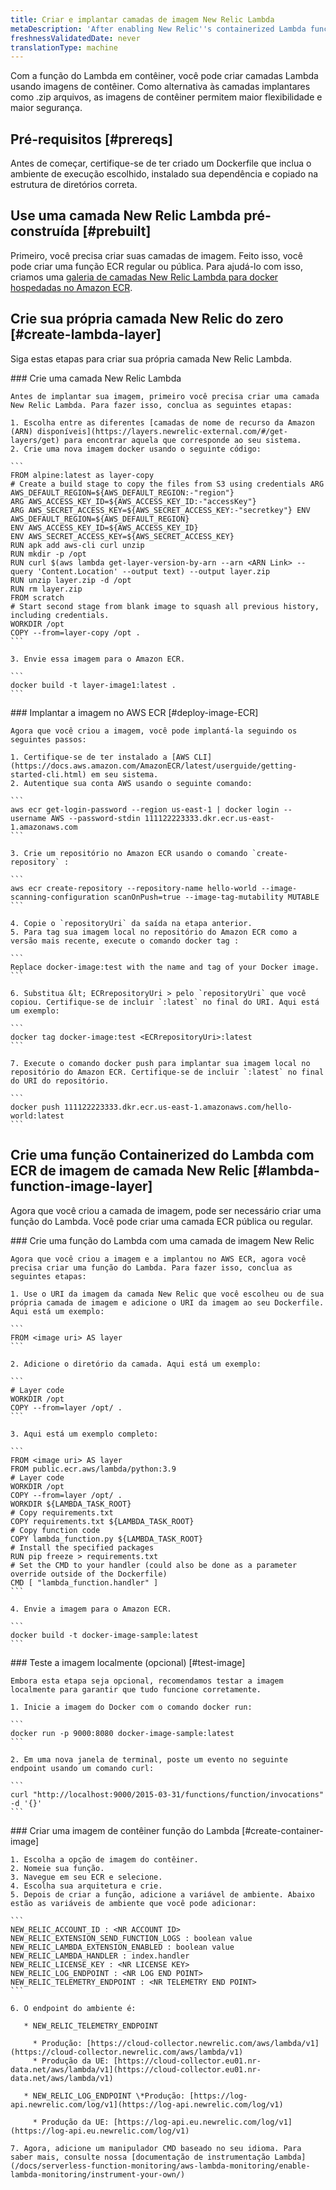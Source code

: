 ```yaml
---
title: Criar e implantar camadas de imagem New Relic Lambda
metaDescription: 'After enabling New Relic''s containerized Lambda function, you can create a layer as an image.'
freshnessValidatedDate: never
translationType: machine
---
```


Com a função do Lambda em contêiner, você pode criar camadas Lambda usando imagens de contêiner. Como alternativa às camadas implantares como .zip arquivos, as imagens de contêiner permitem maior flexibilidade e maior segurança.

## Pré-requisitos [#prereqs]

Antes de começar, certifique-se de ter criado um Dockerfile que inclua o ambiente de execução escolhido, instalado sua dependência e copiado na estrutura de diretórios correta.

## Use uma camada New Relic Lambda pré-construída [#prebuilt]

Primeiro, você precisa criar suas camadas de imagem. Feito isso, você pode criar uma função ECR regular ou pública. Para ajudá-lo com isso, criamos uma [galeria de camadas New Relic Lambda para docker hospedadas no Amazon ECR](https://gallery.ecr.aws/x6n7b2o2?page=1).

## Crie sua própria camada New Relic do zero [#create-lambda-layer]

Siga estas etapas para criar sua própria camada New Relic Lambda.

<Steps>
  <Step>
    ### Crie uma camada New Relic Lambda

    Antes de implantar sua imagem, primeiro você precisa criar uma camada New Relic Lambda. Para fazer isso, conclua as seguintes etapas:

    1. Escolha entre as diferentes [camadas de nome de recurso da Amazon (ARN) disponíveis](https://layers.newrelic-external.com/#/get-layers/get) para encontrar aquela que corresponde ao seu sistema.
    2. Crie uma nova imagem docker usando o seguinte código:

    ```
    FROM alpine:latest as layer-copy 
    # Create a build stage to copy the files from S3 using credentials ARG AWS_DEFAULT_REGION=${AWS_DEFAULT_REGION:-"region"} 
    ARG AWS_ACCESS_KEY_ID=${AWS_ACCESS_KEY_ID:-"accessKey"} 
    ARG AWS_SECRET_ACCESS_KEY=${AWS_SECRET_ACCESS_KEY:-"secretkey"} ENV AWS_DEFAULT_REGION=${AWS_DEFAULT_REGION} 
    ENV AWS_ACCESS_KEY_ID=${AWS_ACCESS_KEY_ID} 
    ENV AWS_SECRET_ACCESS_KEY=${AWS_SECRET_ACCESS_KEY} 
    RUN apk add aws-cli curl unzip 
    RUN mkdir -p /opt 
    RUN curl $(aws lambda get-layer-version-by-arn --arn <ARN Link> --query 'Content.Location' --output text) --output layer.zip 
    RUN unzip layer.zip -d /opt 
    RUN rm layer.zip 
    FROM scratch 
    # Start second stage from blank image to squash all previous history, including credentials. 
    WORKDIR /opt 
    COPY --from=layer-copy /opt .
    ```

    3. Envie essa imagem para o Amazon ECR.

    ```
    docker build -t layer-image1:latest .
    ```
  </Step>

  <Step>
    ### Implantar a imagem no AWS ECR [#deploy-image-ECR]

    Agora que você criou a imagem, você pode implantá-la seguindo os seguintes passos:

    1. Certifique-se de ter instalado a [AWS CLI](https://docs.aws.amazon.com/AmazonECR/latest/userguide/getting-started-cli.html) em seu sistema.
    2. Autentique sua conta AWS usando o seguinte comando:

    ```
    aws ecr get-login-password --region us-east-1 | docker login --username AWS --password-stdin 111122223333.dkr.ecr.us-east-1.amazonaws.com
    ```

    3. Crie um repositório no Amazon ECR usando o comando `create-repository` :

    ```
    aws ecr create-repository --repository-name hello-world --image-scanning-configuration scanOnPush=true --image-tag-mutability MUTABLE
    ```

    4. Copie o `repositoryUri` da saída na etapa anterior.
    5. Para tag sua imagem local no repositório do Amazon ECR como a versão mais recente, execute o comando docker tag :

    ```
    Replace docker-image:test with the name and tag of your Docker image.
    ```

    6. Substitua &lt; ECRrepositoryUri > pelo `repositoryUri` que você copiou. Certifique-se de incluir `:latest` no final do URI. Aqui está um exemplo:

    ```
    docker tag docker-image:test <ECRrepositoryUri>:latest
    ```

    7. Execute o comando docker push para implantar sua imagem local no repositório do Amazon ECR. Certifique-se de incluir `:latest` no final do URI do repositório.

    ```
    docker push 111122223333.dkr.ecr.us-east-1.amazonaws.com/hello-world:latest
    ```
  </Step>
</Steps>

## Crie uma função Containerized do Lambda com ECR de imagem de camada New Relic [#lambda-function-image-layer]

Agora que você criou a camada de imagem, pode ser necessário criar uma função do Lambda. Você pode criar uma camada ECR pública ou regular.

<Steps>
  <Step>
    ### Crie uma função do Lambda com uma camada de imagem New Relic

    Agora que você criou a imagem e a implantou no AWS ECR, agora você precisa criar uma função do Lambda. Para fazer isso, conclua as seguintes etapas:

    1. Use o URI da imagem da camada New Relic que você escolheu ou de sua própria camada de imagem e adicione o URI da imagem ao seu Dockerfile. Aqui está um exemplo:

    ```
    FROM <image uri> AS layer
    ```

    2. Adicione o diretório da camada. Aqui está um exemplo:

    ```
    # Layer code
    WORKDIR /opt
    COPY --from=layer /opt/ .
    ```

    3. Aqui está um exemplo completo:

    ```
    FROM <image uri> AS layer
    FROM public.ecr.aws/lambda/python:3.9
    # Layer code
    WORKDIR /opt
    COPY --from=layer /opt/ .
    WORKDIR ${LAMBDA_TASK_ROOT}
    # Copy requirements.txt
    COPY requirements.txt ${LAMBDA_TASK_ROOT}
    # Copy function code
    COPY lambda_function.py ${LAMBDA_TASK_ROOT}
    # Install the specified packages
    RUN pip freeze > requirements.txt
    # Set the CMD to your handler (could also be done as a parameter override outside of the Dockerfile)
    CMD [ "lambda_function.handler" ]
    ```

    4. Envie a imagem para o Amazon ECR.

    ```
    docker build -t docker-image-sample:latest 
    ```
  </Step>

  <Step>
    ### Teste a imagem localmente (opcional) [#test-image]

    Embora esta etapa seja opcional, recomendamos testar a imagem localmente para garantir que tudo funcione corretamente.

    1. Inicie a imagem do Docker com o comando docker run:

    ```
    docker run -p 9000:8080 docker-image-sample:latest
    ```

    2. Em uma nova janela de terminal, poste um evento no seguinte endpoint usando um comando curl:

    ```
    curl "http://localhost:9000/2015-03-31/functions/function/invocations" -d '{}'
    ```
  </Step>

  <Step>
    ### Criar uma imagem de contêiner função do Lambda [#create-container-image]

    1. Escolha a opção de imagem do contêiner.
    2. Nomeie sua função.
    3. Navegue em seu ECR e selecione.
    4. Escolha sua arquitetura e crie.
    5. Depois de criar a função, adicione a variável de ambiente. Abaixo estão as variáveis de ambiente que você pode adicionar:

    ```
    NEW_RELIC_ACCOUNT_ID : <NR ACCOUNT ID>
    NEW_RELIC_EXTENSION_SEND_FUNCTION_LOGS : boolean value
    NEW_RELIC_LAMBDA_EXTENSION_ENABLED : boolean value
    NEW_RELIC_LAMBDA_HANDLER : index.handler
    NEW_RELIC_LICENSE_KEY : <NR LICENSE KEY>
    NEW_RELIC_LOG_ENDPOINT : <NR LOG END POINT>
    NEW_RELIC_TELEMETRY_ENDPOINT : <NR TELEMETRY END POINT> 
    ```

    6. O endpoint do ambiente é:

       * NEW_RELIC_TELEMETRY_ENDPOINT

         * Produção: [https://cloud-collector.newrelic.com/aws/lambda/v1](https://cloud-collector.newrelic.com/aws/lambda/v1)
         * Produção da UE: [https://cloud-collector.eu01.nr-data.net/aws/lambda/v1](https://cloud-collector.eu01.nr-data.net/aws/lambda/v1)

       * NEW_RELIC_LOG_ENDPOINT \*Produção: [https://log-api.newrelic.com/log/v1](https://log-api.newrelic.com/log/v1)

         * Produção da UE: [https://log-api.eu.newrelic.com/log/v1](https://log-api.eu.newrelic.com/log/v1)

    7. Agora, adicione um manipulador CMD baseado no seu idioma. Para saber mais, consulte nossa [documentação de instrumentação Lambda](/docs/serverless-function-monitoring/aws-lambda-monitoring/enable-lambda-monitoring/instrument-your-own/)
  </Step>
</Steps>